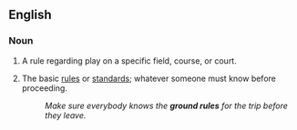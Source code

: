 ==English==

===Noun===
{{en-noun|head=[[ground]] [[rule]]}}

# {{context|sports}} A rule regarding play on a specific field, course, or court.
# {{context|idiomatic|usually|in the plural}} The basic [[rules]] or [[standards]]; whatever someone must know before proceeding.
#: ''Make sure everybody knows the '''ground rules''' for the trip before they leave.''
